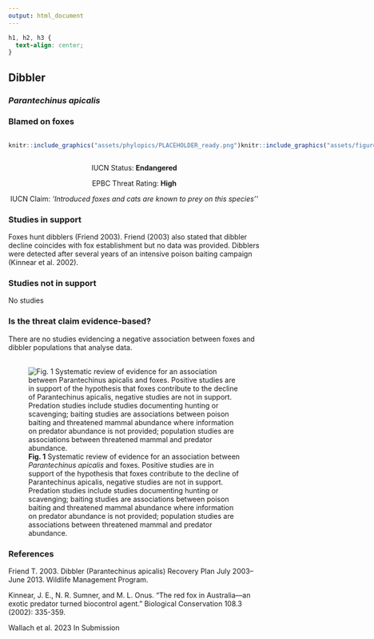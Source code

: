 ```yaml
---
output: html_document
---
```

```css
h1, h2, h3 {
  text-align: center;
}
```

## **Dibbler**
### *Parantechinus apicalis*
### Blamed on foxes

:::: {style="display: flex;"}

::: {}
  ```r
  knitr::include_graphics("assets/phylopics/PLACEHOLDER_ready.png")
  ```
:::

::: {}

:::

::: {}
  ```r
  knitr::include_graphics("assets/figures/Map_Fox_Parantechinus apicalis.png")
  ```
:::

::::
<center>
IUCN Status: **Endangered**

EPBC Threat Rating: **High**

IUCN Claim: *'Introduced foxes and cats are known to prey on this species''*

</center>

### Studies in support

Foxes hunt dibblers (Friend 2003). Friend (2003) also stated that  dibbler decline coincides with fox establishment but no data was provided. Dibblers were detected after several years of an intensive poison baiting campaign (Kinnear et al. 2002).

### Studies not in support

No studies

### Is the threat claim evidence-based?

There are no studies evidencing a negative association between foxes and dibbler populations that analyse data.
<br>
<br>

![**Fig. 1**  Systematic review of evidence for an association between *Parantechinus apicalis* and foxes. Positive studies are in support of the hypothesis that foxes contribute to the decline of Parantechinus apicalis, negative studies are not in support. Predation studies include studies documenting hunting or scavenging; baiting studies are associations between poison baiting and threatened mammal abundance where information on predator abundance is not provided; population studies are associations between threatened mammal and predator abundance.](assets/figures/Main_Evidence_Fox_Parantechinus apicalis.png)

### References

Friend T. 2003. Dibbler (Parantechinus apicalis) Recovery Plan July 2003–June 2013. Wildlife Management Program.

Kinnear, J. E., N. R. Sumner, and M. L. Onus. "The red fox in Australia—an exotic predator turned biocontrol agent." Biological Conservation 108.3 (2002): 335-359.

Wallach et al. 2023 In Submission

